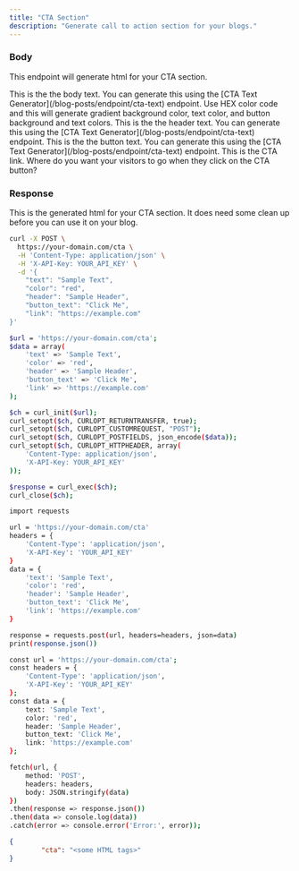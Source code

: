 ```yaml
---
title: "CTA Section"
description: "Generate call to action section for your blogs."
---
```


### Body

This endpoint will generate html for your CTA section.

<ParamField body="text" type="string">
This is the the body text. You can generate this using the [CTA Text Generator](/blog-posts/endpoint/cta-text) endpoint.
</ParamField>

<ParamField body="color" type="string">
Use HEX color code and this will generate gradient background color, text color, and button background and text colors.
</ParamField>

<ParamField body="header" type="string">
This is the the header text. You can generate this using the [CTA Text Generator](/blog-posts/endpoint/cta-text) endpoint.
</ParamField>

<ParamField body="button_text" type="string">
This is the the button text. You can generate this using the [CTA Text Generator](/blog-posts/endpoint/cta-text) endpoint.
</ParamField>

<ParamField body="link" type="string">
This is the CTA link. Where do you want your visitors to go when they click on the CTA button?
</ParamField>

### Response

<ResponseField name="cta" type="string">
This is the generated html for your CTA section. It does need some clean up before you can use it on your blog.
</ResponseField>


<RequestExample>

```bash cURL
curl -X POST \
  https://your-domain.com/cta \
  -H 'Content-Type: application/json' \
  -H 'X-API-Key: YOUR_API_KEY' \
  -d '{
    "text": "Sample Text",
    "color": "red",
    "header": "Sample Header",
    "button_text": "Click Me",
    "link": "https://example.com"
}'

```

```bash PHP
$url = 'https://your-domain.com/cta';
$data = array(
    'text' => 'Sample Text',
    'color' => 'red',
    'header' => 'Sample Header',
    'button_text' => 'Click Me',
    'link' => 'https://example.com'
);

$ch = curl_init($url);
curl_setopt($ch, CURLOPT_RETURNTRANSFER, true);
curl_setopt($ch, CURLOPT_CUSTOMREQUEST, "POST");
curl_setopt($ch, CURLOPT_POSTFIELDS, json_encode($data));
curl_setopt($ch, CURLOPT_HTTPHEADER, array(
    'Content-Type: application/json',
    'X-API-Key: YOUR_API_KEY'
));

$response = curl_exec($ch);
curl_close($ch);

```

```bash Python
import requests

url = 'https://your-domain.com/cta'
headers = {
    'Content-Type': 'application/json',
    'X-API-Key': 'YOUR_API_KEY'
}
data = {
    'text': 'Sample Text',
    'color': 'red',
    'header': 'Sample Header',
    'button_text': 'Click Me',
    'link': 'https://example.com'
}

response = requests.post(url, headers=headers, json=data)
print(response.json())

```

```bash JavaScript
const url = 'https://your-domain.com/cta';
const headers = {
    'Content-Type': 'application/json',
    'X-API-Key': 'YOUR_API_KEY'
};
const data = {
    text: 'Sample Text',
    color: 'red',
    header: 'Sample Header',
    button_text: 'Click Me',
    link: 'https://example.com'
};

fetch(url, {
    method: 'POST',
    headers: headers,
    body: JSON.stringify(data)
})
.then(response => response.json())
.then(data => console.log(data))
.catch(error => console.error('Error:', error));


```


</RequestExample>

<ResponseExample>

```json Example Response
{
		"cta": "<some HTML tags>"
}
```

</ResponseExample>

&nbsp;
#
&nbsp;
#
&nbsp;